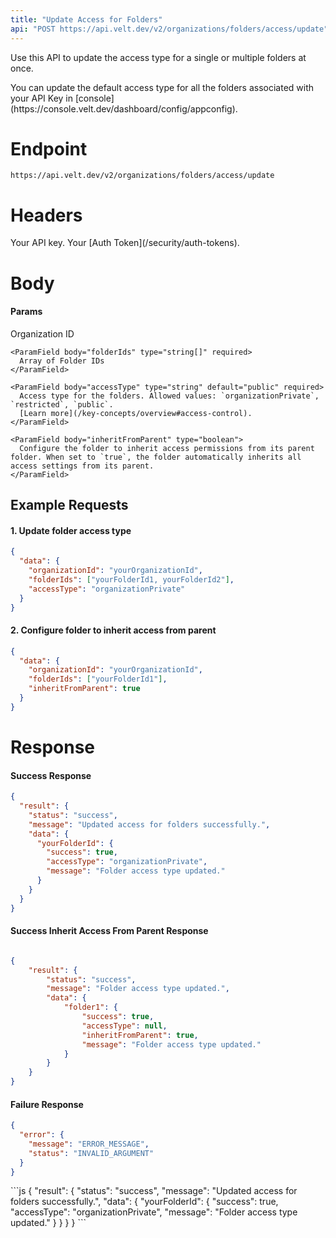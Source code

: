 ```yaml
---
title: "Update Access for Folders"
api: "POST https://api.velt.dev/v2/organizations/folders/access/update"
---
```


Use this API to update the access type for a single or multiple folders at once.

<Tip>
You can update the default access type for all the folders associated with your API Key in [console](https://console.velt.dev/dashboard/config/appconfig).
</Tip>

# Endpoint

`https://api.velt.dev/v2/organizations/folders/access/update`

# Headers

<ParamField header="x-velt-api-key" type="string" required>
  Your API key.
</ParamField>

<ParamField header="x-velt-auth-token" type="string" required>
  Your [Auth Token](/security/auth-tokens).
</ParamField>

# Body

#### Params

<ParamField body="data" type="object" required>
  <Expandable title="properties">
    <ParamField body="organizationId" type="string" required>
      Organization ID
    </ParamField>

    <ParamField body="folderIds" type="string[]" required>
      Array of Folder IDs
    </ParamField>

    <ParamField body="accessType" type="string" default="public" required>
      Access type for the folders. Allowed values: `organizationPrivate`, `restricted`, `public`.
      [Learn more](/key-concepts/overview#access-control).
    </ParamField>

    <ParamField body="inheritFromParent" type="boolean">
      Configure the folder to inherit access permissions from its parent folder. When set to `true`, the folder automatically inherits all access settings from its parent.
    </ParamField>
  </Expandable>
</ParamField>

## **Example Requests**

#### 1. Update folder access type

```JSON
{
  "data": {
    "organizationId": "yourOrganizationId",
    "folderIds": ["yourFolderId1, yourFolderId2"],
    "accessType": "organizationPrivate"
  }
}
```

#### 2. Configure folder to inherit access from parent

```JSON
{
  "data": {
    "organizationId": "yourOrganizationId",
    "folderIds": ["yourFolderId1"],
    "inheritFromParent": true
  }
}
```

# Response

#### Success Response

```JSON
{
  "result": {
    "status": "success",
    "message": "Updated access for folders successfully.",
    "data": {
      "yourFolderId": {
        "success": true,
        "accessType": "organizationPrivate",
        "message": "Folder access type updated."
      }
    }
  }
}
```

#### Success Inherit Access From Parent Response
```JSON

{
    "result": {
        "status": "success",
        "message": "Folder access type updated.",
        "data": {
            "folder1": {
                "success": true,
                "accessType": null,
                "inheritFromParent": true,
                "message": "Folder access type updated."
            }
        }
    }
}
```

#### Failure Response

```JSON
{
  "error": {
    "message": "ERROR_MESSAGE",
    "status": "INVALID_ARGUMENT"
  }
}
```

<ResponseExample>
```js
{
  "result": {
    "status": "success",
    "message": "Updated access for folders successfully.",
    "data": {
      "yourFolderId": {
        "success": true,
        "accessType": "organizationPrivate",
        "message": "Folder access type updated."
      }
    }
  }
}
```
</ResponseExample>